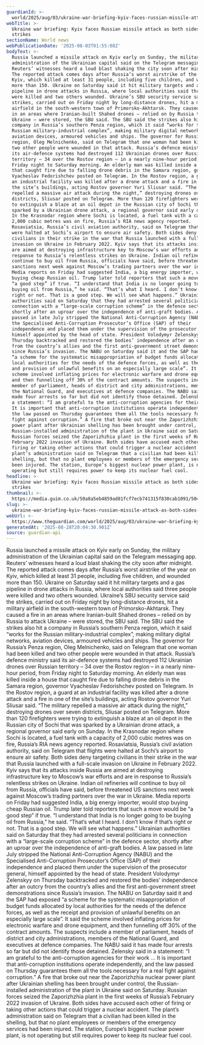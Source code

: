 ```yaml
---
guardianId: >-
  world/2025/aug/03/ukraine-war-briefing-kyiv-faces-russian-missile-attack-as-both-sides-trade-strikes
webTitle: >-
  Ukraine war briefing: Kyiv faces Russian missile attack as both sides trade
  strikes
sectionName: World news
webPublicationDate: '2025-08-03T01:55:08Z'
bodyText: >-
  Russia launched a missile attack on Kyiv early on Sunday, the military
  administration of the Ukrainian capital said on the Telegram messaging app.
  Reuters’ witnesses heard a loud blast shaking the city soon after midnight.
  The reported attack comes days after Russia’s worst airstrike of the year on
  Kyiv, which killed at least 31 people, including five children, and wounded
  more than 150. Ukraine on Saturday said it hit military targets and a gas
  pipeline in drone attacks in Russia, where local authorities said three people
  were killed and two others wounded. Ukraine’s SBU security service said the
  strikes, carried out on Friday night by long-distance drones, hit a military
  airfield in the south-western town of Primorsko-Akhtarsk. They caused a fire
  in an areas where Iranian-built Shahed drones – relied on by Russia to attack
  Ukraine – were stored, the SBU said. The SBU said the strikes also hit a
  company in Russia’s southern Penza region, which it said “works for the
  Russian military-industrial complex”, making military digital networks,
  aviation devices, armoured vehicles and ships. The governor for Russia’s Penza
  region, Oleg Melnichenko, said on Telegram that one woman had been killed and
  two other people were wounded in that attack. Russia’s defence ministry said
  its air-defence systems had destroyed 112 Ukrainian drones over Russian
  territory – 34 over the Rostov region – in a nearly nine-hour period, from
  Friday night to Saturday morning. An elderly man was killed inside a house
  that caught fire due to falling drone debris in the Samara region, governor
  Vyacheslav Fedorishchev posted on Telegram. In the Rostov region, a guard at
  an industrial facility was killed after a drone attack and a fire in one of
  the site’s buildings, acting Rostov governor Yuri Sliusar said. “The military
  repelled a massive air attack during the night,” destroying drones over seven
  districts, Sliusar posted on Telegram. More than 120 firefighters were trying
  to extinguish a blaze at an oil depot in the Russian city of Sochi that was
  sparked by a Ukrainian drone attack, a regional governor said early on Sunday.
  In the Krasnodar region where Sochi is located, a fuel tank with a capacity of
  2,000 cubic metres was on fire, Russia’s RIA news agency reported.
  Rosaviatsia, Russia’s civil aviation authority, said on Telegram that flights
  were halted at Sochi’s airport to ensure air safety. Both sides deny targeting
  civilians in their strike in the war that Russia launched with a full-scale
  invasion on Ukraine in February 2022. Kyiv says that its attacks inside Russia
  are aimed at destroying infrastructure key to Moscow’s war efforts and are in
  response to Russia’s relentless strikes on Ukraine. Indian oil refineries will
  continue to buy oil from Russia, officials have said, before threatened US
  sanctions next week against Moscow’s trading partners over the war in Ukraine.
  Media reports on Friday had suggested India, a big energy importer, would stop
  buying cheap Russian oil. Trump later told reporters that such a move would be
  “a good step” if true. “I understand that India is no longer going to be
  buying oil from Russia,” he said. “That’s what I heard. I don’t know if that’s
  right or not. That is a good step. We will see what happens.” Ukrainian
  authorities said on Saturday that they had arrested several politicians in
  connection with a “large-scale corruption scheme” in the defence sector,
  shortly after an uproar over the independence of anti-graft bodies. A law
  passed in late July stripped the National Anti-Corruption Agency (NABU) and
  the Specialised Anti-Corruption Prosecutor’s Office (SAP) of their
  independence and placed them under the supervision of the prosecutor general,
  himself appointed by the head of state. President Volodymyr Zelenskyy on
  Thursday backtracked and restored the bodies’ independence after an outcry
  from the country’s allies and the first anti-government street demonstrations
  since Russia’s invasion. The NABU on Saturday said it and the SAP had exposed
  “a scheme for the systematic misappropriation of budget funds allocated by
  local authorities for the needs of the defence forces, as well as the receipt
  and provision of unlawful benefits on an especially large scale”. It said the
  scheme involved inflating prices for electronic warfare and drone equipment,
  and then funnelling off 30% of the contract amounts. The suspects include a
  member of parliament, heads of district and city administrations, members of
  the National Guard, and executives at defence companies. The NABU said it has
  made four arrests so far but did not identify those detained. Zelensky said in
  a statement: “I am grateful to the anti-corruption agencies for their work …
  It is important that anti-corruption institutions operate independently, and
  the law passed on Thursday guarantees them all the tools necessary for a real
  fight against corruption.” A fire that broke out near the Zaporizhzhia nuclear
  power plant after Ukrainian shelling has been brought under control, the
  Russian-installed administration of the plant in Ukraine said on Saturday.
  Russian forces seized the Zaporizhzhia plant in the first weeks of Russia’s
  February 2022 invasion of Ukraine. Both sides have accused each other of
  firing or taking other actions that could trigger a nuclear accident. The
  plant’s administration said on Telegram that a civilian had been killed in the
  shelling, but that no plant employees or members of the emergency services had
  been injured. The station, Europe’s biggest nuclear power plant, is not
  operating but still requires power to keep its nuclear fuel cool.
headline: >-
  Ukraine war briefing: Kyiv faces Russian missile attack as both sides trade
  strikes
thumbnail: >-
  https://media.guim.co.uk/50a8a5eb4859ad81fcf7ecb741315f830cab1091/504_0_5000_4000/500.jpg
slug: >-
  ukraine-war-briefing-kyiv-faces-russian-missile-attack-as-both-sides-trade-strikes
webUrl: >-
  https://www.theguardian.com/world/2025/aug/03/ukraine-war-briefing-kyiv-faces-russian-missile-attack-as-both-sides-trade-strikes
generatedAt: '2025-08-28T20:04:30.901Z'
source: guardian-api
---
```

Russia launched a missile attack on Kyiv early on Sunday, the military administration of the Ukrainian capital said on the Telegram messaging app. Reuters’ witnesses heard a loud blast shaking the city soon after midnight. The reported attack comes days after Russia’s worst airstrike of the year on Kyiv, which killed at least 31 people, including five children, and wounded more than 150. Ukraine on Saturday said it hit military targets and a gas pipeline in drone attacks in Russia, where local authorities said three people were killed and two others wounded. Ukraine’s SBU security service said the strikes, carried out on Friday night by long-distance drones, hit a military airfield in the south-western town of Primorsko-Akhtarsk. They caused a fire in an areas where Iranian-built Shahed drones – relied on by Russia to attack Ukraine – were stored, the SBU said. The SBU said the strikes also hit a company in Russia’s southern Penza region, which it said “works for the Russian military-industrial complex”, making military digital networks, aviation devices, armoured vehicles and ships. The governor for Russia’s Penza region, Oleg Melnichenko, said on Telegram that one woman had been killed and two other people were wounded in that attack. Russia’s defence ministry said its air-defence systems had destroyed 112 Ukrainian drones over Russian territory – 34 over the Rostov region – in a nearly nine-hour period, from Friday night to Saturday morning. An elderly man was killed inside a house that caught fire due to falling drone debris in the Samara region, governor Vyacheslav Fedorishchev posted on Telegram. In the Rostov region, a guard at an industrial facility was killed after a drone attack and a fire in one of the site’s buildings, acting Rostov governor Yuri Sliusar said. “The military repelled a massive air attack during the night,” destroying drones over seven districts, Sliusar posted on Telegram. More than 120 firefighters were trying to extinguish a blaze at an oil depot in the Russian city of Sochi that was sparked by a Ukrainian drone attack, a regional governor said early on Sunday. In the Krasnodar region where Sochi is located, a fuel tank with a capacity of 2,000 cubic metres was on fire, Russia’s RIA news agency reported. Rosaviatsia, Russia’s civil aviation authority, said on Telegram that flights were halted at Sochi’s airport to ensure air safety. Both sides deny targeting civilians in their strike in the war that Russia launched with a full-scale invasion on Ukraine in February 2022. Kyiv says that its attacks inside Russia are aimed at destroying infrastructure key to Moscow’s war efforts and are in response to Russia’s relentless strikes on Ukraine. Indian oil refineries will continue to buy oil from Russia, officials have said, before threatened US sanctions next week against Moscow’s trading partners over the war in Ukraine. Media reports on Friday had suggested India, a big energy importer, would stop buying cheap Russian oil. Trump later told reporters that such a move would be “a good step” if true. “I understand that India is no longer going to be buying oil from Russia,” he said. “That’s what I heard. I don’t know if that’s right or not. That is a good step. We will see what happens.” Ukrainian authorities said on Saturday that they had arrested several politicians in connection with a “large-scale corruption scheme” in the defence sector, shortly after an uproar over the independence of anti-graft bodies. A law passed in late July stripped the National Anti-Corruption Agency (NABU) and the Specialised Anti-Corruption Prosecutor’s Office (SAP) of their independence and placed them under the supervision of the prosecutor general, himself appointed by the head of state. President Volodymyr Zelenskyy on Thursday backtracked and restored the bodies’ independence after an outcry from the country’s allies and the first anti-government street demonstrations since Russia’s invasion. The NABU on Saturday said it and the SAP had exposed “a scheme for the systematic misappropriation of budget funds allocated by local authorities for the needs of the defence forces, as well as the receipt and provision of unlawful benefits on an especially large scale”. It said the scheme involved inflating prices for electronic warfare and drone equipment, and then funnelling off 30% of the contract amounts. The suspects include a member of parliament, heads of district and city administrations, members of the National Guard, and executives at defence companies. The NABU said it has made four arrests so far but did not identify those detained. Zelensky said in a statement: “I am grateful to the anti-corruption agencies for their work … It is important that anti-corruption institutions operate independently, and the law passed on Thursday guarantees them all the tools necessary for a real fight against corruption.” A fire that broke out near the Zaporizhzhia nuclear power plant after Ukrainian shelling has been brought under control, the Russian-installed administration of the plant in Ukraine said on Saturday. Russian forces seized the Zaporizhzhia plant in the first weeks of Russia’s February 2022 invasion of Ukraine. Both sides have accused each other of firing or taking other actions that could trigger a nuclear accident. The plant’s administration said on Telegram that a civilian had been killed in the shelling, but that no plant employees or members of the emergency services had been injured. The station, Europe’s biggest nuclear power plant, is not operating but still requires power to keep its nuclear fuel cool.
